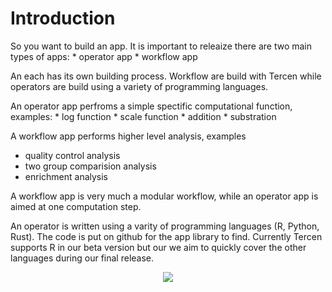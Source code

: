 # Introduction

So you want to build an app.  It is important to releaize there are two main types of apps:
* operator app
* workflow app

An each has its own building process. Workflow are build with Tercen while operators are build using a variety of programming languages.

An operator app perfroms a simple spectific computational function, examples:
* log function
* scale function
* addition
* substration

A workflow app performs higher level analysis, examples

* quality control analysis
* two group comparision analysis
* enrichment analysis

A workflow app is very much a modular workflow, while an operator app is aimed at one computation step.

An operator is written using a varity of programming languages (R, Python, Rust). The code is put on github for the app library to find. 
Currently Tercen supports R in our beta version but our we aim to quickly cover the other languages during our final release.


<center>![](images/crabs_data.png)</center>